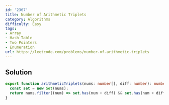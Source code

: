 ```yaml
---
id: '2367'
title: Number of Arithmetic Triplets
category: Algorithms
difficulty: Easy
tags:
- Array
- Hash Table
- Two Pointers
- Enumeration
url: https://leetcode.com/problems/number-of-arithmetic-triplets
---
```


## Solution

```typescript filename="solution.ts" copy
export function arithmeticTriplets(nums: number[], diff: number): number {
  const set = new Set(nums);
  return nums.filter((num) => set.has(num + diff) && set.has(num + diff * 2)).length;
}
```

